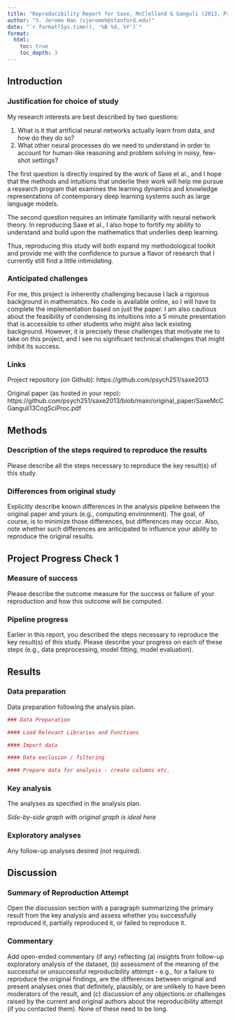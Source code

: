 ```yaml
---
title: "Reproducibility Report for Saxe, McClelland & Ganguli (2013, Proceedings of Cognitive Science Society)"
author: "S. Jerome Han (sjeromeh@stanford.edu)"
date: "`r format(Sys.time(), '%B %d, %Y')`"
format:
  html:
    toc: true
    toc_depth: 3
---
```


<!-- Reproducibility reports should all use this template to standardize reporting across projects. These reports will be public supplementary materials that accompany the summary report(s) of the aggregate results. -->

## Introduction

### Justification for choice of study

My research interests are best described by two questions: 

1. What is it that artificial neural networks actually learn from data, and how do they do so? 
2. What other neural processes do we need to understand in order to account for human-like reasoning and problem solving in noisy, few-shot settings?

The first question is directly inspired by the work of Saxe et al., and I hope that the methods and intuitions that underlie their work will help me pursue a research program that examines the learning dynamics and knowledge representations of contemporary deep learning systems such as large language models.

The second question requires an intimate familiarity with neural network theory. In reproducing Saxe et al., I also hope to fortify my ability to understand and build upon the mathematics that underlies deep learning.

Thus, reproducing this study will both expand my methodological toolkit and provide me with the confidence to pursue a flavor of research that I currently still find a little intimidating.

### Anticipated challenges

For me, this project is inherently challenging because I lack a rigorous background in mathematics. No code is available online, so I will have to complete the implementation based on just the paper. I am also cautious about the feasibility of condensing its intuitions into a 5 minute presentation that is accessible to other students who might also lack existing background. However, it is precisely these challenges that motivate me to take on this project, and I see no significant technical challenges that might inhibit its success.

### Links

Project repository (on Github): https://github.com/psych251/saxe2013

Original paper (as hosted in your repo): https://github.com/psych251/saxe2013/blob/main/original_paper/SaxeMcCGanguli13CogSciProc.pdf

## Methods

### Description of the steps required to reproduce the results

Please describe all the steps necessary to reproduce the key result(s) of this study.

### Differences from original study

Explicitly describe known differences in the analysis pipeline between the original paper and yours (e.g., computing environment). The goal, of course, is to minimize those differences, but differences may occur. Also, note whether such differences are anticipated to influence your ability to reproduce the original results.

## Project Progress Check 1

### Measure of success

Please describe the outcome measure for the success or failure of your reproduction and how this outcome will be computed.

### Pipeline progress

Earlier in this report, you described the steps necessary to reproduce the key result(s) of this study. Please describe your progress on each of these steps (e.g., data preprocessing, model fitting, model evaluation).

## Results

### Data preparation

Data preparation following the analysis plan.

```r
### Data Preparation

#### Load Relevant Libraries and Functions

#### Import data

#### Data exclusion / filtering

#### Prepare data for analysis - create columns etc.
```

### Key analysis

The analyses as specified in the analysis plan.

*Side-by-side graph with original graph is ideal here*

### Exploratory analyses

Any follow-up analyses desired (not required).

## Discussion

### Summary of Reproduction Attempt

Open the discussion section with a paragraph summarizing the primary result from the key analysis and assess whether you successfully reproduced it, partially reproduced it, or failed to reproduce it.

### Commentary

Add open-ended commentary (if any) reflecting (a) insights from follow-up exploratory analysis of the dataset, (b) assessment of the meaning of the successful or unsuccessful reproducibility attempt - e.g., for a failure to reproduce the original findings, are the differences between original and present analyses ones that definitely, plausibly, or are unlikely to have been moderators of the result, and (c) discussion of any objections or challenges raised by the current and original authors about the reproducibility attempt (if you contacted them). None of these need to be long.
